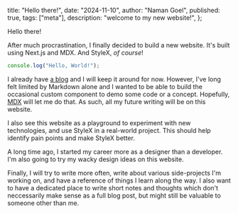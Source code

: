   title: "Hello there!",
  date: "2024-11-10",
  author: "Naman Goel",
  published: true,
  tags: ["meta"],
  description: "welcome to my new website!",
};



<Container path={__dirname}>
  <Word scale={84}>Hello</Word>
  <Word scale={91.5}>there!</Word>
</Container>

After much procrastination, I finally decided to build a new website.
It's built using Next.js and MDX. And StyleX, _of course_!

```jsx
console.log("Hello, World!");
```

I already have [a blog](https://naman34.svbtle.com)
and I will keep it around for now. However, I've long
felt limited by Markdown alone and I wanted to be able to build the
occasional custom component to demo some code or a concept. Hopefully,
[MDX](https://mdxjs.com/) will let me do that. As such, all my future
writing will be on this website.

I also see this website as a playground to experiment with new technologies,
and use StyleX in a real-world project. This should help identify pain points
and make StyleX better.

A long time ago, I started my career more as a designer than a developer.
I'm also going to try my wacky design ideas on this website.

Finally, I will try to write more often, write about various side-projects
I'm working on, and have a reference of things I learn along the way. I also
want to have a dedicated place to write short notes and thoughts which don't
neccessarily make sense as a full blog post, but might still be valuable to
someone other than me.
